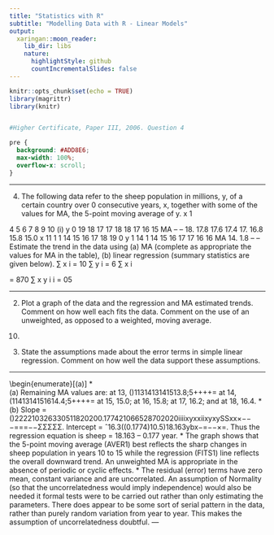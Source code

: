 ```yaml
---
title: "Statistics with R"
subtitle: "Modelling Data with R - Linear Models"
output:
  xaringan::moon_reader:
    lib_dir: libs
    nature:
      highlightStyle: github
      countIncrementalSlides: false
---
```



```r
knitr::opts_chunk$set(echo = TRUE)
library(magrittr)
library(knitr)


#Higher Certificate, Paper III, 2006. Question 4

```

```css
pre {
  background: #ADD8E6;
  max-width: 100%;
  overflow-x: scroll;
}
```

---

4.
The following data refer to the sheep population in millions, y, of a certain country
over 0 consecutive years, x, together with some of the values for MA, the 5-point
moving average of y.
x
1


4
5
6
7
8
9
10
(i)
y
0
19
18
17
17
18
18
17
16
15
MA
–
–
18.
17.8
17.6
17.4
17.
16.8
15.8
15.0
x
11
1
1
14
15
16
17
18
19
0
y
1
14
1
14
15
16
17
17
16
16
MA
14.
1.8
–
–
Estimate the trend in the data using
(a) MA (complete as appropriate the values for MA in the table),
(b) linear regression (summary statistics are given below).
∑ x
i
= 10
∑ y
i
= 6
∑ x
i

= 870
∑ x y
i
i
= 05

---

2.  Plot a graph of the data and the regression and MA estimated trends. Comment
on how well each fits the data. Comment on the use of an unweighted, as
opposed to a weighted, moving average.
(10)
3.  State the assumptions made about the error terms in simple linear regression.
Comment on how well the data support these assumptions.

---


\begin{enumerate}[(a)]
*  
(a) Remaining MA values are: at 13, ()1131413141513.8;5++++= at 14, (1141314151614.4;5++++= at 15, 15.0; at 16, 15.8; at 17, 16.2; and at 18, 16.4.
* (b) Slope = ()222210326330511820200.177421066528702020iiiixyxxiixyxySSxx×−−−===−−ΣΣΣΣΣ.
Intercept = ˆ16.3((0.1774)10.5)18.163ybx−=−−×=.
Thus the regression equation is sheep = 18.163 – 0.177 year.
*  The graph shows that the 5-point moving average (AVER1) best reflects the sharp changes in sheep population in years 10 to 15 while the regression (FITS1) line reflects the overall downward trend.
An unweighted MA is appropriate in the absence of periodic or cyclic effects.
*  The residual (error) terms have zero mean, constant variance and are uncorrelated. An assumption of Normality (so that the uncorrelatedness would imply independence) would also be needed it formal tests were to be carried out rather than only estimating the parameters. There does appear to be some sort of serial pattern in the data, rather than purely random variation from year to year. This makes the assumption of uncorrelatedness doubtful.
--- 
 
 